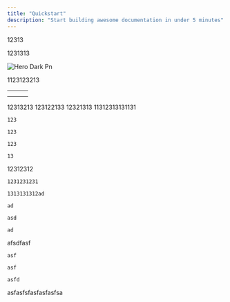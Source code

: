 ```yaml
---
title: "Quickstart"
description: "Start building awesome documentation in under 5 minutes"
---
```


12313

<CardGroup cols={2}>
  <Card title="New Card" icon="sparkles" horizontal img="https://guqing.io/avatar">
    1231313
  </Card>
</CardGroup>

![Hero Dark Pn](/images/hero-dark.png)

<Accordion title="New Accordion" description="123123212131231233" defaultOpen="false" iconType="regular">
  1123123213

  | | | |
  | --- | --- | --- |
  | | | |
  | | | |
</Accordion>

<Accordion title="New Accordion" icon="sparkles">
  
</Accordion>

<AccordionGroup>
  <Accordion title="New Accordion" icon="sparkles">
    12313213
  </Accordion>
</AccordionGroup>

<Card title="New Card" icon="sparkles">
  123122133
</Card>

<Accordion title="New Accordion" icon="sparkles">
  
</Accordion>

<CardGroup cols={2}>
  <Card title="New Card" icon="sparkles">
    
  </Card>
</CardGroup>

<Steps>
  <Step title="New Step" icon="snowflake" iconType="regular" stepNumber={2}>
    12321313
  </Step>
  <Step title="New Step">
    11312313131131

    123

    123

    123

    13
  </Step>
  <Step title="New Step">
    12312312

    1231231231

    1313131312ad

    ad

    asd

    ad
  </Step>
  <Step title="New Step">
    afsdfasf

    asf

    asf

    asfd
  </Step>
  <Step title="New Step">
    asfasfsfasfasfasfsa
  </Step>
</Steps>

<User />